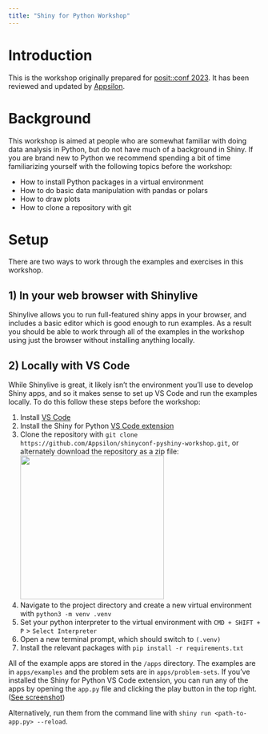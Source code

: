 ```yaml
---
title: "Shiny for Python Workshop"
---
```


# Introduction

This is the workshop originally prepared for [posit::conf 2023](https://posit.co/conference/).
It has been reviewed and updated by [Appsilon](https://appsilon.com/).

# Background

This workshop is aimed at people who are somewhat familiar with doing data analysis in Python, but do not have much of a background in Shiny. If you are brand new to Python we recommend spending a bit of time familiarizing yourself with the following topics before the workshop: 

- How to install Python packages in a virtual environment 
- How to do basic data manipulation with pandas or polars 
- How to draw plots 
- How to clone a repository with git

# Setup

There are two ways to work through the examples and exercises in this workshop.

## 1) In your web browser with Shinylive

Shinylive allows you to run full-featured shiny apps in your browser, and includes a basic editor which is good enough to run examples. 
As a result you should be able to work through all of the examples in the workshop using just the browser without installing anything locally.

## 2) Locally with VS Code

While Shinylive is great, it likely isn't the environment you'll use to develop Shiny apps, and so it makes sense to set up VS Code and run the examples locally. To do this follow these steps before the workshop:

1)  Install [VS Code](https://code.visualstudio.com/)
2)  Install the Shiny for Python [VS Code extension](https://marketplace.visualstudio.com/items?itemName=posit.shiny-python)
3)  Clone the repository with `git clone https://github.com/Appsilon/shinyconf-pyshiny-workshop.git`, or alternately download the repository as a zip file: \
    ![](images/git-download-button.png){width="287"}
4)  Navigate to the project directory and create a new virtual environment with `python3 -m venv .venv`
5)  Set your python interpreter to the virtual environment with `CMD + SHIFT + P` \> `Select Interpreter`
6)  Open a new terminal prompt, which should switch to `(.venv)`
7)  Install the relevant packages with `pip install -r requirements.txt`

All of the example apps are stored in the `/apps` directory. 
The examples are in `apps/examples` and the problem sets are in `apps/problem-sets`. 
If you've installed the Shiny for Python VS Code extension, you can run any of the apps by opening the `app.py` file and clicking the play button in the top right. ([See screenshot](https://camo.githubusercontent.com/5d947e6dff7d74fd1cf221e79583105c42e4986ae673ce79733ce5edbfdcdda5/68747470733a2f2f7368696e792e7273747564696f2e636f6d2f70792f646f63732f6173736574732f7673636f64652e706e67))

Alternatively, run them from the command line with `shiny run <path-to-app.py> --reload`.